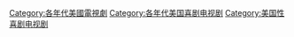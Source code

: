 [[Category:各年代美國電視劇|Category:各年代美國電視劇]]
[[Category:各年代美国喜剧电视剧|Category:各年代美国喜剧电视剧]]
[[Category:美国性喜剧电视剧|Category:美国性喜剧电视剧]]